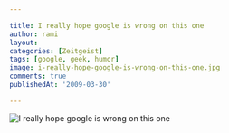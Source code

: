 ```yaml
---

title: I really hope google is wrong on this one
author: rami
layout: 
categories: [Zeitgeist]
tags: [google, geek, humor]
image: i-really-hope-google-is-wrong-on-this-one.jpg
comments: true
publishedAt: '2009-03-30'

---
```


![I really hope google is wrong on this one](/assets/images/content/zeitgeist/i-really-hope-google-is-wrong-on-this-one.jpg)
